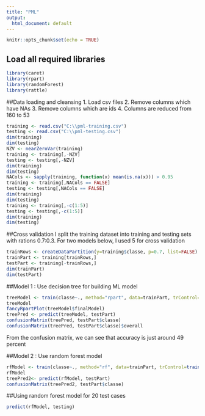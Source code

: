 ---
title: "PML"
output:
  html_document: default
---

```{r setup, include=FALSE}
knitr::opts_chunk$set(echo = TRUE)
```

## Load all required libraries

```{r}
library(caret)
library(rpart)
library(randomForest)
library(rattle)
```

##Data loading and cleansing 
1. Load csv files
2. Remove columns which have NAs
3. Remove columns which are ids
4. Columns are reduced from 160 to 53
```{r}
training <- read.csv("C:\\pml-training.csv")
testing <- read.csv("C:\\pml-testing.csv")
dim(training)
dim(testing)
NZV <- nearZeroVar(training)
training <- training[,-NZV]
testing <- testing[,-NZV]
dim(training)
dim(testing)
NACols <- sapply(training, function(x) mean(is.na(x))) > 0.95
training <- training[,NACols == FALSE]
testing <- testing[,NACols == FALSE]
dim(training)
dim(testing)
training <- training[,-c(1:5)]
testing <- testing[,-c(1:5)]
dim(training)
dim(testing)
```

##Cross validation
I split the training dataset into training and testing sets with rations 0.7:0.3. For two models below, I used 5 for cross validation
```{r}
trainRows <- createDataPartition(y=training$classe, p=0.7, list=FALSE)
trainPart <- training[trainRows,]
testPart <- training[-trainRows,]
dim(trainPart)
dim(testPart)
```

##Model 1 : Use decision tree for building ML model
```{r}
treeModel <- train(classe~., method="rpart", data=trainPart, trControl=trainControl(method="cv", 5))
treeModel
fancyRpartPlot(treeModel$finalModel)
treePred <- predict(treeModel, testPart)
confusionMatrix(treePred, testPart$classe)
confusionMatrix(treePred, testPart$classe)$overall
```
From the confusion matrix, we can see that accuracy is just around 49 percent

##Model 2 : Use random forest model
```{r}
rfModel <- train(classe~., method="rf", data=trainPart, trControl=trainControl(method="cv", 5))
rfModel
treePred2<- predict(rfModel, testPart)
confusionMatrix(treePred2, testPart$classe)
```
##Using random forest model for 20 test cases
```{r}
predict(rfModel, testing)
```

